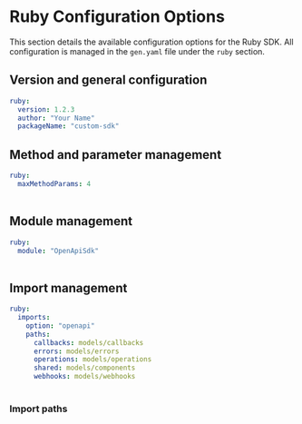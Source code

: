 
# Ruby Configuration Options

 This section details the available configuration options for the Ruby SDK. All configuration is managed in the `gen.yaml` file under the `ruby` section.

## Version and general configuration

```yml
ruby:
  version: 1.2.3
  author: "Your Name"
  packageName: "custom-sdk"
```

<Table 
  data={[
    { name: "version", required: "true", default: "0.0.1", description: "The current version of the SDK." },
    { name: "packageName", required: "true", default: "openapi", description: "The name of the package." },
    { name: "author", required: "true", default: "Speakeasy", description: "The name of the author of the published package." }
  ]}
  columns={[
    { key: "name", header: "Name" },
    { key: "required", header: "Required" },
    { key: "default", header: "Default Value" },
    { key: "description", header: "Description" }
  ]}
/>

## Method and parameter management
```yml
ruby:
  maxMethodParams: 4
```

<Table 
  data={[
    { name: "maxMethodParams", required: "false", default: "4", description: "Sets the maximum number of parameters before an input object is created. `0` means input objects are always used." }
  ]}
  columns={[
    { key: "name", header: "Name" },
    { key: "required", header: "Required" },
    { key: "default", header: "Default Value" },
    { key: "description", header: "Description" }
  ]}
/>

## Module management

```yml
ruby:
  module: "OpenApiSdk"
```

<Table 
  data={[
    { name: "module", required: "true", default: "OpenAPISdk", description: "[See Docs](https://ruby-doc.org/core-2.5.3/Module.html)." }
  ]}
  columns={[
    { key: "name", header: "Name" },
    { key: "required", header: "Required" },
    { key: "default", header: "Default Value" },
    { key: "description", header: "Description" }
  ]}
/>

## Import management

```yml
ruby:
  imports:
    option: "openapi"
    paths:
      callbacks: models/callbacks
      errors: models/errors
      operations: models/operations
      shared: models/components
      webhooks: models/webhooks
```

<Table 
  data={[
    { field: "option", required: "false", default: "\"openapi\"", description: "Defines the type of import strategy. Typically set to `\"openapi\"`, indicating that the structure is based on the OpenAPI document." },
    { field: "paths", required: "false", default: "{}", description: "Customizes where different parts of the SDK (e.g., callbacks, errors, and operations) will be imported from." }
  ]}
  columns={[
    { key: "field", header: "Field" },
    { key: "required", header: "Required" },
    { key: "default", header: "Default Value" },
    { key: "description", header: "Description" }
  ]}
/>

### Import paths

<Table 
  data={[
    { component: "callbacks", default: "models/callbacks", description: "The directory where callback models will be imported from." },
    { component: "errors", default: "models/errors", description: "The directory where error models will be imported from." },
    { component: "operations", default: "models/operations", description: "The directory where operation models (i.e., API endpoints) will be imported from." },
    { component: "shared", default: "models/components", description: "The directory for shared components, such as reusable schemas, and data models imported from the OpenAPI spec." },
    { component: "webhooks", default: "models/webhooks", description: "The directory for webhook models, if your SDK includes support for webhooks." }
  ]}
  columns={[
    { key: "component", header: "Component" },
    { key: "default", header: "Default Value" },
    { key: "description", header: "Description" }
  ]}
/>

